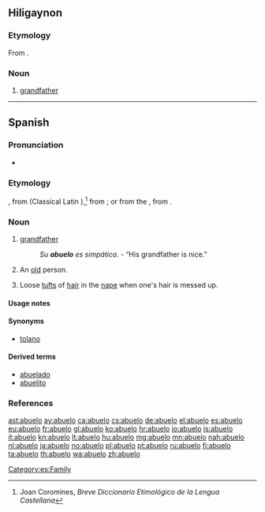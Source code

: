 ==Hiligaynon==

===Etymology===
From {{etyl|es|hil}} {{term|abuelo|lang=es}}.

===Noun===
{{hil-noun|abuélo}}

#[[grandfather]]

----

==Spanish==
{{wikipedia|lang=es}}
===Pronunciation===
* {{IPA|/aˈbue.lo/|[äˈβwe̞.lo̞]|[äˈwe̞.lo̞]|[äˈɣwe̞.lo̞]|lang=es}}

===Etymology===
{{unk.|lang=es|title=Possibly}}, from {{etyl|VL.|es}} {{term|aviolus|lang=la}} (Classical Latin {{term|avus|lang=la}}),<ref>Joan Coromines, ''Breve Diccionario Etimológico de la Lengua Castellana''</ref> from {{etyl|ine-pro|es}} {{recons|h₂éwh₂os||grandfather|lang=ine-pro}}; or from the {{etyl|ar|es}} {{term|اّبو|tr=abū|lang=ar}}, from {{etyl|sem-pro|es}} {{recons|ʼab-||father|lang=sem-pro}}.

===Noun===
{{es-noun|m|f=abuela}}

# [[grandfather]]
#: ''Su '''abuelo''' es simpático.'' - “His grandfather is nice.”
# {{colloquial|affectionate|lang=es}} An [[old]] person.
# Loose [[tuft]]s of [[hair]] in the [[nape]] when one's hair is messed up.

====Usage notes====
{{es-note-noun-mf}}

====Synonyms====
* {{sense|loose tufts of hair}} [[tolano]]

====Derived terms====
* [[abuelado]]
* [[abuelito]]

[[Category:es:Family]]

===References===
<references/>

[[ast:abuelo]]
[[ay:abuelo]]
[[ca:abuelo]]
[[cs:abuelo]]
[[de:abuelo]]
[[el:abuelo]]
[[es:abuelo]]
[[eu:abuelo]]
[[fr:abuelo]]
[[gl:abuelo]]
[[ko:abuelo]]
[[hr:abuelo]]
[[io:abuelo]]
[[is:abuelo]]
[[it:abuelo]]
[[kn:abuelo]]
[[lt:abuelo]]
[[hu:abuelo]]
[[mg:abuelo]]
[[mn:abuelo]]
[[nah:abuelo]]
[[nl:abuelo]]
[[ja:abuelo]]
[[no:abuelo]]
[[pl:abuelo]]
[[pt:abuelo]]
[[ru:abuelo]]
[[fi:abuelo]]
[[ta:abuelo]]
[[th:abuelo]]
[[wa:abuelo]]
[[zh:abuelo]]